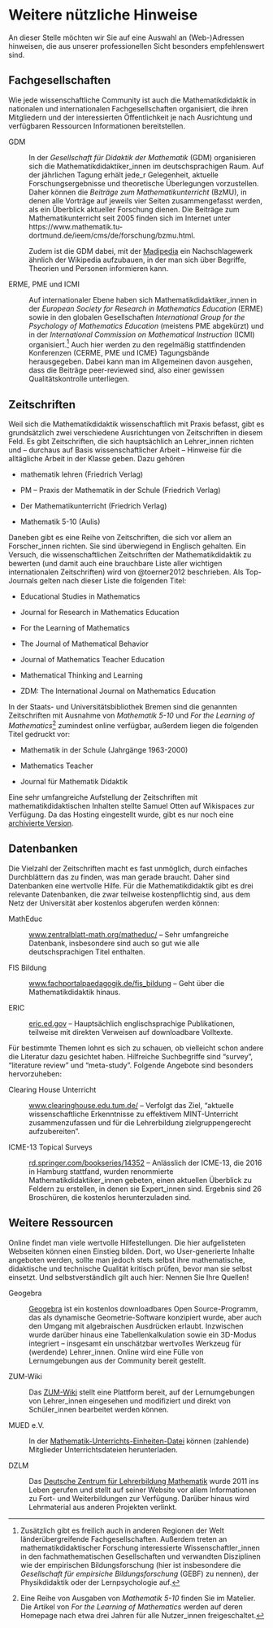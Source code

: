 Weitere nützliche Hinweise
==========================

An dieser Stelle möchten wir Sie auf eine Auswahl an (Web-)Adressen
hinweisen, die aus unserer professionellen Sicht besonders
empfehlenswert sind.

Fachgesellschaften
------------------

Wie jede wissenschaftliche Community ist auch die Mathematikdidaktik in
nationalen und internationalen Fachgesellschaften organisiert, die ihren
Mitgliedern und der interessierten Öffentlichkeit je nach Ausrichtung
und verfügbaren Ressourcen Informationen bereitstellen.

GDM

:   In der *Gesellschaft für Didaktik der Mathematik* (GDM) organisieren
    sich die Mathematikdidaktiker\_innen im deutschsprachigen Raum. Auf
    der jährlichen Tagung erhält jede\_r Gelegenheit, aktuelle
    Forschungsergebnisse und theoretische Überlegungen vorzustellen.
    Daher können die *Beiträge zum Mathematikunterricht* (BzMU), in denen
    alle Vorträge auf jeweils vier Seiten zusammengefasst werden, als
    ein Überblick aktueller Forschung dienen. Die Beiträge zum
    Mathematikunterricht seit 2005 finden sich im Internet
    unter https://www.mathematik.tu-dortmund.de/ieem/cms/de/forschung/bzmu.html.

    Zudem ist die GDM dabei, mit der [Madipedia](https://madipedia.de) ein
    Nachschlagewerk ähnlich der Wikipedia aufzubauen, in der man sich
    über Begriffe, Theorien und Personen informieren kann.

ERME, PME und ICMI

:   Auf internationaler Ebene haben sich Mathematikdidaktiker\_innen in
    der *European Society for Research in Mathematics Education* (ERME)
    sowie in den globalen Gesellschaften *International Group for the
    Psychology of Mathematics Education* (meistens PME abgekürzt) und in
    der *International Commission on Mathematical Instruction* (ICMI)
    organisiert.^[Zusätzlich gibt es freilich auch in anderen Regionen der Welt
    länderübergreifende Fachgesellschaften. Außerdem treten an
    mathematikdidaktischer Forschung interessierte
    Wissenschaftler\_innen in den fachmathematischen Gesellschaften und
    verwandten Disziplinen wie der empirischen Bildungsforschung (hier
    ist insbesondere die *Gesellschaft für empirsiche Bildungsforschung*
    (GEBF) zu nennen), der Physikdidaktik oder der Lernpsychologie auf.] Auch hier werden zu den regelmäßig stattfindenden
    Konferenzen (CERME, PME und ICME) Tagungsbände herausgegeben. Dabei
    kann man im Allgemeinen davon ausgehen, dass die Beiträge
    peer-reviewed sind, also einer gewissen
    Qualitätskontrolle unterliegen.

Zeitschriften
-------------

Weil sich die Mathematikdidaktik wissenschaftlich mit Praxis befasst,
gibt es grundsätzlich zwei verschiedene Ausrichtungen von Zeitschriften
in diesem Feld. Es gibt Zeitschriften, die sich hauptsächlich an
Lehrer\_innen richten und – durchaus auf Basis wissenschaftlicher Arbeit
– Hinweise für die alltägliche Arbeit in der Klasse geben. Dazu gehören

-   mathematik lehren (Friedrich Verlag)

-   PM – Praxis der Mathematik in der Schule (Friedrich Verlag)

-   Der Mathematikunterricht (Friedrich Verlag)

-   Mathematik 5-10 (Aulis)

Daneben gibt es eine Reihe von Zeitschriften, die sich vor allem an
Forscher\_innen richten. Sie sind überwiegend in Englisch gehalten. Ein
Versuch, die wissenschaftlichen Zeitschriften der Mathematikdidaktik zu
bewerten (und damit auch eine brauchbare Liste aller wichtigen
internationalen Zeitschriften) wird von @toerner2012 beschrieben. Als Top-Journals
gelten nach dieser Liste die folgenden Titel:

-   Educational Studies in Mathematics

-   Journal for Research in Mathematics Education

-   For the Learning of Mathematics

-   The Journal of Mathematical Behavior

-   Journal of Mathematics Teacher Education

-   Mathematical Thinking and Learning

-   ZDM: The International Journal on Mathematics Education

In der Staats- und Universitätsbibliothek Bremen sind die genannten
Zeitschriften mit Ausnahme von *Mathematik 5-10* und *For the Learning of Mathematics*^[Eine Reihe von Ausgaben von *Mathematik 5-10* finden Sie im
    Matelier. Die Artikel von *For the Learning of Mathematics* werden
    auf deren Homepage nach etwa drei Jahren für alle Nutzer\_innen
    freigeschaltet.] zumindest online verfügbar, außerdem liegen die
folgenden Titel gedruckt vor:

-   Mathematik in der Schule (Jahrgänge 1963-2000)

-   Mathematics Teacher

-   Journal für Mathematik Didaktik

Eine sehr umfangreiche Aufstellung der Zeitschriften mit
mathematikdidaktischen Inhalten stellte Samuel Otten auf Wikispaces zur Verfügung. Da das Hosting eingestellt wurde, gibt es nur noch eine [archivierte Version](https://web.archive.org/web/20180724110150/https://mathedjournals.wikispaces.com/).

Datenbanken
-----------

Die Vielzahl der Zeitschriften macht es fast unmöglich, durch einfaches
Durchblättern das zu finden, was man gerade braucht. Daher sind
Datenbanken eine wertvolle Hilfe. Für die Mathematikdidaktik gibt es
drei relevante Datenbanken, die zwar teilweise kostenpflichtig sind, aus
dem Netz der Universität aber kostenlos abgerufen werden können:

MathEduc

:   [www.zentralblatt-math.org/matheduc/](https://www.zentralblatt-math.org/matheduc/) – Sehr umfangreiche Datenbank,
    insbesondere sind auch so gut wie alle deutschsprachigen
    Titel enthalten.

FIS Bildung

:   [www.fachportalpaedagogik.de/fis\_bildung](https://www.fachportalpaedagogik.de/fis_bildung) – Geht über die
    Mathematikdidaktik hinaus.

ERIC

:   [eric.ed.gov](https://eric.ed.gov) – Hauptsächlich englischsprachige Publikationen, teilweise mit direkten Verweisen auf downloadbare Volltexte.

Für bestimmte Themen lohnt es sich zu schauen, ob vielleicht schon andere die Literatur dazu gesichtet haben. Hilfreiche Suchbegriffe sind "survey", "literature review" und "meta-study". Folgende Angebote sind besonders hervorzuheben:

Clearing House Unterricht

:   [www.clearinghouse.edu.tum.de/](https://www.clearinghouse.edu.tum.de/) – Verfolgt das Ziel, "aktuelle wissenschaftliche Erkenntnisse zu effektivem MINT-Unterricht zusammenzufassen und für die Lehrerbildung zielgruppengerecht aufzubereiten".

ICME-13 Topical Surveys

:   [rd.springer.com/bookseries/14352](https://rd.springer.com/bookseries/14352) – Anlässlich der ICME-13, die 2016 in Hamburg stattfand, wurden renommierte Mathematikdidaktiker_innen gebeten, einen aktuellen Überblick zu Feldern zu erstellen, in denen sie Expert_innen sind. Ergebnis sind 26 Broschüren, die kostenlos herunterzuladen sind.

Weitere Ressourcen
------------------

Online findet man viele wertvolle Hilfestellungen. Die hier
aufgelisteten Webseiten können einen Einstieg bilden. Dort, wo
User-generierte Inhalte angeboten werden, sollte man jedoch stets selbst
ihre mathematische, didaktische und technische Qualität kritisch prüfen,
bevor man sie selbst einsetzt. Und selbstverständlich gilt auch hier:
Nennen Sie Ihre Quellen!

Geogebra

:   [Geogebra](https://www.geogebra.org) ist ein kostenlos downloadbares Open
    Source-Programm, das als dynamische Geometrie-Software konzipiert
    wurde, aber auch den Umgang mit algebraischen Ausdrücken erlaubt.
    Inzwischen wurde darüber hinaus eine Tabellenkalkulation sowie ein
    3D-Modus integriert – insgesamt ein unschätzbar wertvolles Werkzeug
    für (werdende) Lehrer\_innen. Online wird eine Fülle von
    Lernumgebungen aus der Community bereit gestellt.

ZUM-Wiki

:   Das [ZUM-Wiki](https://wiki.zum.de) stellt eine Plattform bereit, auf der
    Lernumgebungen von Lehrer\_innen eingesehen und modifiziert und
    direkt von Schüler\_innen bearbeitet werden können.

MUED e.V.

:   In der [Mathematik-Unterrichts-Einheiten-Datei](https://www.mued.de) können (zahlende) Mitglieder Unterrichtsdateien herunterladen.

DZLM

:   Das [Deutsche Zentrum für Lehrerbildung Mathematik](https://www.dzlm.de) wurde 2011 ins Leben gerufen und stellt auf seiner Website vor allem Informationen zu Fort- und Weiterbildungen zur Verfügung. Darüber hinaus wird Lehrmaterial aus anderen Projekten verlinkt.
